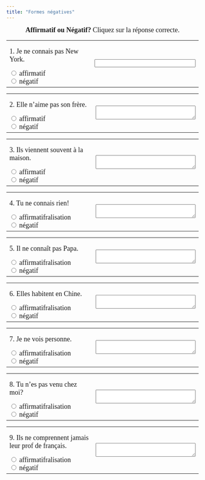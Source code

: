 ```yaml
---
title: "Formes négatives"
---
```


<p>
<center>
   <font face="Garamond" size="4"><strong>Affirmatif ou Négatif?</strong>
   Cliquez sur la réponse correcte.</font>
</center>
</p>



<form name="QUESTION" action="" method="post">
  <table width="100%" border="0">
    <tbody>
      <tr>
        <td width="50%">
          <p><font face="Garamond" size="4">1. Je ne connais pas New York.</font></p>
          <font face="Garamond" size="4">
            <input onClick="choice1(this.form)" type="radio" value="Non, c'est négatif." name="one"> affirmatif
            <br>
            <input onClick="choice1(this.form)" type="radio" value="Oui!" name=one> négatif
          </font>
        </td>
        <td width="50%">
          <p><font face="Garamond" size="4">
              <input type="text" size="30" name="feedback1" value="">
            </font></p>
        </td>
      </tr>
    </tbody>
  </table>
</form>
<p></p>
<p></p>
<form name="QUESTION" action="" method="post">
  <table width="100%" border="0">
    <tbody>
      <tr>
        <td width="50%">
          <p><font face="Garamond" size="4">2. Elle n'aime pas son frère.</font></p>
          <font face="Garamond" size="4">
            <input onClick="choice2(this.form)" type="radio" value="Non, c'est négatif." name="one"> affirmatif
            <br>
            <input onClick="choice2(this.form)" type="radio" value="Oui!" name="one"> négatif
          </font>
        </td>
        <td width="50%">
          <p><font face="Garamond" size="4">
              <textarea cols="30" name="feedback2" rows="2"></textarea> 
  </table>
</form>

<p></p>
<p></p>


<form name="QUESTION" action="" method="post">
  <table width="100%" border="0">
    <tbody>
      <tr>
        <td width="50%">
          <p><font face="Garamond" size="4">3. Ils viennent souvent à la maison.</font></p>
          <font face="Garamond" size="4">
            <input onClick="choice2(this.form)" type="radio" value="Oui!" name="one"> affirmatif
            <br>
            <input onClick="choice2(this.form)" type="radio" value="Non, c'est affirmatif." name="one"> négatif
          </font>
        </td>
        <td width="50%">
          <p><font face="Garamond" size="4">
              <textarea cols="30" name="feedback2" rows="2"></textarea> 
  </table>
</form>

<p></p>
<p></p>

<form name="QUESTION" action="" method="post">
  <table width="100%" border="0">
    <tbody>
      <tr>
        <td width="50%">
          <p><font face="Garamond" size="4">4. Tu ne connais rien!</font></p>
          <font face="Garamond" size="4">
            <input onClick="choice2(this.form)" type="radio" value="Non, *ne...rien* est aussi une forme négative." name="one"> affirmatifralisation
            <br>
            <input onClick="choice2(this.form)" type="radio" value="Oui! *ne...rien* est une autre forme négative." name="one"> négatif
          </font>
        </td>
        <td width="50%">
          <p><font face="Garamond" size="4">
              <textarea cols="30" name="feedback2" rows="2"></textarea> 
  </table>
</form>

<p></p>
<p></p>

<form name="QUESTION" action="" method="post">
  <table width="100%" border="0">
    <tbody>
      <tr>
        <td width="50%">
          <p><font face="Garamond" size="4">5. Il ne connaît pas Papa.</font></p>
          <font face="Garamond" size="4">
            <input onClick="choice2(this.form)" type="radio" value="Non, c'est négatif" name="one"> affirmatifralisation
            <br>
            <input onClick="choice2(this.form)" type="radio" value="Oui, bien!" name="one"> négatif
          </font>
        </td>
        <td width="50%">
          <p><font face="Garamond" size="4">
              <textarea cols="30" name="feedback2" rows="2"></textarea> 
  </table>
</form>

<p></p>
<p></p>


<form name="QUESTION" action="" method="post">
  <table width="100%" border="0">
    <tbody>
      <tr>
        <td width="50%">
          <p><font face="Garamond" size="4">6. Elles habitent en Chine.</font></p>
          <font face="Garamond" size="4">
            <input onClick="choice2(this.form)" type="radio" value="Oui, bien!" name="one"> affirmatifralisation
            <br>
            <input onClick="choice2(this.form)" type="radio" value="Non, c'est affirmatif." name="one"> négatif
          </font>
        </td>
        <td width="50%">
          <p><font face="Garamond" size="4">
              <textarea cols="30" name="feedback2" rows="2"></textarea> 
  </table>
</form>

<p></p>
<p></p>

<form name="QUESTION" action="" method="post">
  <table width="100%" border="0">
    <tbody>
      <tr>
        <td width="50%">
          <p><font face="Garamond" size="4">7. Je ne vois personne.</font></p>
          <font face="Garamond" size="4">
            <input onClick="choice2(this.form)" type="radio" value="Non, *ne...personne* est une autre forme négative." name="one"> affirmatifralisation
            <br>
            <input onClick="choice2(this.form)" type="radio" value="Oui! *ne...personne* est une autre forme négative." name="one"> négatif
          </font>
        </td>
        <td width="50%">
          <p><font face="Garamond" size="4">
              <textarea cols="30" name="feedback2" rows="2"></textarea> 
  </table>
</form>

<p></p>
<p></p>


<form name="QUESTION" action="" method="post">
  <table width="100%" border="0">
    <tbody>
      <tr>
        <td width="50%">
          <p><font face="Garamond" size="4">8. Tu n'es pas venu chez moi?</font></p>
          <font face="Garamond" size="4">
            <input onClick="choice2(this.form)" type="radio" value="Non, c'est négatif." name="one"> affirmatifralisation
            <br>
            <input onClick="choice2(this.form)" type="radio" value="Oui, bien!" name="one"> négatif
          </font>
        </td>
        <td width="50%">
          <p><font face="Garamond" size="4">
              <textarea cols="30" name="feedback2" rows="2"></textarea> 
  </table>
</form>

<p></p>
<p></p>


<form name="QUESTION" action="" method="post">
  <table width="100%" border="0">
    <tbody>
      <tr>
        <td width="50%">
          <p><font face="Garamond" size="4">9. Ils ne comprennent jamais leur prof de français.</font></p>
          <font face="Garamond" size="4">
            <input onClick="choice2(this.form)" type="radio" value="Non, *ne...jamais* est une autre forme négative." name="one"> affirmatifralisation
            <br>
            <input onClick="choice2(this.form)" type="radio" value="Oui! *ne...jamais* est une autre forme négative." name="one"> négatif
          </font>
        </td>
        <td width="50%">
          <p><font face="Garamond" size="4">
              <textarea cols="30" name="feedback2" rows="2"></textarea> 
  </table>
</form>

<p></p>
<p></p>

<script language="JavaScript">
  function choice1(form) {
    for (var i = 0; i < form.one.length; i++) {
      if (form.one[i + 0].checked) {
        break;
      }
    }
    form.feedback1.value = form.one[i + 0].value;
  }

  function choice2(form) {
    for (var i = 0; i < form.one.length; i++) {
      if (form.one[i + 0].checked) {
        break;
      }
    }
    form.feedback2.value = form.one[i + 0].value;
  }

  // Define the remaining choice functions (choice3, choice4, etc.) similarly
</script>
